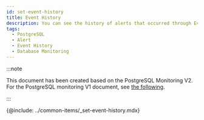 ```yaml
---
id: set-event-history
title: Event History
description: You can see the history of alerts that occurred through Event History.
tags:
  - PostgreSQL
  - Alert
  - Event History
  - Database Monitoring
---
```


:::note

This document has been created based on the PostgreSQL Monitoring V2. For the PostgreSQL monitoring V1 document, see [the following](../postgresql-v1/set-event-history).

:::

{@include: ../common-items/_set-event-history.mdx}
